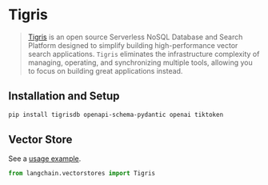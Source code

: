 # Tigris

> [Tigris](htttps://tigrisdata.com) is an open source Serverless NoSQL Database and Search Platform designed to simplify building high-performance vector search applications.
> `Tigris` eliminates the infrastructure complexity of managing, operating, and synchronizing multiple tools, allowing you to focus on building great applications instead.

## Installation and Setup


```bash
pip install tigrisdb openapi-schema-pydantic openai tiktoken
```

## Vector Store

See a [usage example](/docs/modules/data_connection/vectorstores/integrations/tigris).

```python
from langchain.vectorstores import Tigris
```
